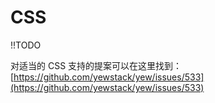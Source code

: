 # CSS

!!TODO

对适当的 CSS 支持的提案可以在这里找到：[https://github.com/yewstack/yew/issues/533](https://github.com/yewstack/yew/issues/533)
